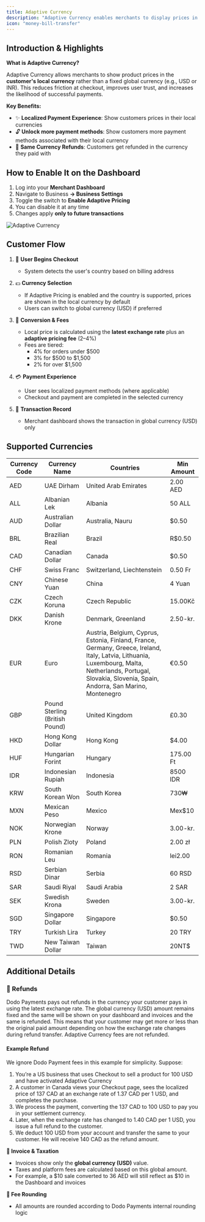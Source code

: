 ```yaml
---
title: Adaptive Currency
description: "Adaptive Currency enables merchants to display prices in customers' local currencies, reducing friction at checkout and improving conversion rates by providing a localized payment experience with automatic currency detection and conversion."
icon: "money-bill-transfer"
---
```


## Introduction & Highlights

**What is Adaptive Currency?**

Adaptive Currency allows merchants to show product prices in the **customer's local currency** rather than a fixed global currency (e.g., USD or INR). This reduces friction at checkout, improves user trust, and increases the likelihood of successful payments.

**Key Benefits:**
- ✨ **Localized Payment Experience**: Show customers prices in their local currencies
- 🔓 **Unlock more payment methods**: Show customers more payment methods associated with their local currency 
- 💱 **Same Currency Refunds**: Customers get refunded in the currency they paid with

## How to Enable It on the Dashboard

1. Log into your **Merchant Dashboard**
2. Navigate to Business **→ Business Settings**
3. Toggle the switch to **Enable Adaptive Pricing**
4. You can disable it at any time
5. Changes apply **only to future transactions**

<Frame>
  <img src="/images/our-features/adaptive_currency.png" alt="Adaptive Currency"/>
</Frame>

## Customer Flow

1. 🏁 **User Begins Checkout**
   - System detects the user's country based on billing address

2. 💵 **Currency Selection**
   - If Adaptive Pricing is enabled and the country is supported, prices are shown in the local currency by default
   - Users can switch to global currency (USD) if preferred

3. 🔄 **Conversion & Fees**
   - Local price is calculated using the **latest exchange rate** plus an **adaptive pricing fee** (2–4%)
   - Fees are tiered:
     - 4% for orders under \$500
     - 3% for \$500 to \$1,500
     - 2% for over \$1,500

4. 💳 **Payment Experience**
   - User sees localized payment methods (where applicable)
   - Checkout and payment are completed in the selected currency

5. 📝 **Transaction Record**
   - Merchant dashboard shows the transaction in global currency (USD) only

## Supported Currencies

| Currency Code | **Currency Name**  | **Countries** | **Min Amount** |
| --- | --- | --- | --- |
| AED | UAE Dirham | United Arab Emirates | 2.00 AED |
| ALL | Albanian Lek | Albania | 50 ALL |
| AUD | Australian Dollar | Australia, Nauru | $0.50 |
| BRL | Brazilian Real | Brazil | R$0.50 |
| CAD | Canadian Dollar | Canada | $0.50 |
| CHF | Swiss Franc | Switzerland, Liechtenstein | 0.50 Fr |
| CNY | Chinese Yuan  | China | 4 Yuan |
| CZK | Czech Koruna | Czech Republic | 15.00Kč |
| DKK | Danish Krone | Denmark, Greenland | 2.50-kr. |
| EUR | Euro | Austria, Belgium, Cyprus, Estonia, Finland, France, Germany, Greece, Ireland, Italy, Latvia, Lithuania, Luxembourg, Malta, Netherlands, Portugal, Slovakia, Slovenia, Spain, Andorra, San Marino, Montenegro | €0.50 |
| GBP | Pound Sterling (British Pound) | United Kingdom | £0.30 |
| HKD | Hong Kong Dollar | Hong Kong | $4.00 |
| HUF | Hungarian Forint | Hungary | 175.00 Ft |
| IDR | Indonesian Rupiah | Indonesia | 8500 IDR |
| KRW | South Korean Won | South Korea | 730₩ |
| MXN | Mexican Peso | Mexico | Mex$10 |
| NOK | Norwegian Krone | Norway | 3.00-kr. |
| PLN | Polish Zloty | Poland | 2.00 zł |
| RON | Romanian Leu | Romania | lei2.00 |
| RSD | Serbian Dinar | Serbia | 60 RSD |
| SAR | Saudi Riyal | Saudi Arabia | 2 SAR |
| SEK | Swedish Krona | Sweden | 3.00-kr. |
| SGD | Singapore Dollar | Singapore | $0.50 |
| TRY | Turkish Lira | Turkey | 20 TRY |
| TWD | New Taiwan Dollar | Taiwan | 20NT$ |

## Additional Details

### 🔄 Refunds

Dodo Payments pays out refunds in the currency your customer pays in using the latest exchange rate. The global currency (USD) amount remains fixed and the same will be shown on your dashboard and invoices and the same is refunded. This means that your customer may get more or less than the original paid amount depending on how the exchange rate changes during refund transfer. Adaptive Currency fees are not refunded.

#### Example Refund

We ignore Dodo Payment fees in this example for simplicity. Suppose:

1. You’re a US business that uses Checkout to sell a product for 100 USD and have activated Adaptive Currency
2. A customer in Canada views your Checkout page, sees the localized price of 137 CAD at an exchange rate of 1.37 CAD per 1 USD, and completes the purchase.
3. We process the payment, converting the 137 CAD to 100 USD to pay you in your settlement currency.
4. Later, when the exchange rate has changed to 1.40 CAD per 1 USD, you issue a full refund to the customer.
5. We deduct 100 USD from your account and transfer the same to your customer. He will receive 140 CAD as the refund amount.

**📄 Invoice & Taxation**
- Invoices show only the **global currency (USD)** value.
- Taxes and platform fees are calculated based on this global amount.
- For example, a \$10 sale converted to 36 AED will still reflect as $10 in the Dashboard and invoices

**🔢 Fee Rounding**
- All amounts are rounded according to Dodo Payments internal rounding logic